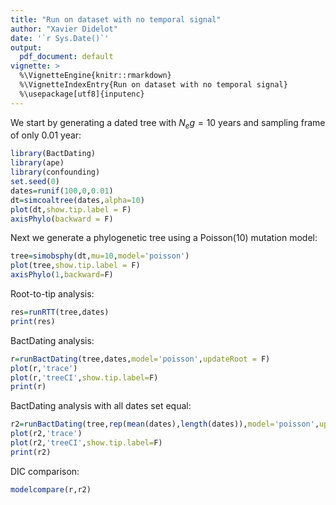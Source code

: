 ```yaml
---
title: "Run on dataset with no temporal signal"
author: "Xavier Didelot"
date: '`r Sys.Date()`'
output:
  pdf_document: default
vignette: >
  %\VignetteEngine{knitr::rmarkdown}
  %\VignetteIndexEntry{Run on dataset with no temporal signal}
  %\usepackage[utf8]{inputenc}
---
```


We start by generating a dated tree with $N_e g=10$ years and sampling frame of only 0.01 year:

```r
library(BactDating)
library(ape)
library(confounding)
set.seed(0)
dates=runif(100,0,0.01)
dt=simcoaltree(dates,alpha=10)
plot(dt,show.tip.label = F)
axisPhylo(backward = F)
```


Next we generate a phylogenetic tree using a Poisson(10) mutation model:
```r
tree=simobsphy(dt,mu=10,model='poisson')
plot(tree,show.tip.label = F)
axisPhylo(1,backward=F)
```


Root-to-tip analysis:
```r
res=runRTT(tree,dates)
print(res)
```

BactDating analysis:

```r
r=runBactDating(tree,dates,model='poisson',updateRoot = F)
plot(r,'trace')
plot(r,'treeCI',show.tip.label=F)
print(r)
```
BactDating analysis with all dates set equal:

```r
r2=runBactDating(tree,rep(mean(dates),length(dates)),model='poisson',updateRoot = F,initMu=100)
plot(r2,'trace')
plot(r2,'treeCI',show.tip.label=F)
print(r2)
```

DIC comparison:
```r
modelcompare(r,r2)
```
